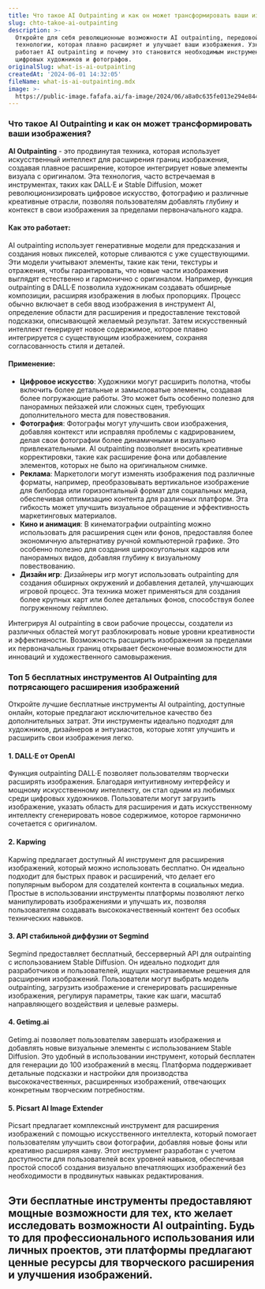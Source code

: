 ```yaml
---
title: Что такое AI Outpainting и как он может трансформировать ваши изображения
slug: chto-takoe-ai-outpainting
description: >-
  Откройте для себя революционные возможности AI outpainting, передовой
  технологии, которая плавно расширяет и улучшает ваши изображения. Узнайте, как
  работает AI outpainting и почему это становится необходимым инструментом для
  цифровых художников и фотографов.
originalSlug: what-is-ai-outpainting
createdAt: '2024-06-01 14:32:05'
fileName: what-is-ai-outpainting.mdx
image: >-
  https://public-image.fafafa.ai/fa-image/2024/06/a8a0c635fe013e294e844f629758c3a5.webp
---
```




### Что такое AI Outpainting и как он может трансформировать ваши изображения?

**AI Outpainting** - это продвинутая техника, которая использует искусственный интеллект для расширения границ изображения, создавая плавное расширение, которое интегрирует новые элементы визуала с оригиналом. Эта технология, часто встречаемая в инструментах, таких как DALL·E и Stable Diffusion, может революционизировать цифровое искусство, фотографию и различные креативные отрасли, позволяя пользователям добавлять глубину и контекст в свои изображения за пределами первоначального кадра.

#### Как это работает:
AI outpainting использует генеративные модели для предсказания и создания новых пикселей, которые сливаются с уже существующими. Эти модели учитывают элементы, такие как тени, текстуры и отражения, чтобы гарантировать, что новые части изображения выглядят естественно и гармонично с оригиналом. Например, функция outpainting в DALL·E позволила художникам создавать обширные композиции, расширяя изображения в любых пропорциях. Процесс обычно включает в себя ввод изображения в инструмент AI, определение области для расширения и предоставление текстовой подсказки, описывающей желаемый результат. Затем искусственный интеллект генерирует новое содержимое, которое плавно интегрируется с существующим изображением, сохраняя согласованность стиля и деталей.

#### Применение:
- **Цифровое искусство**: Художники могут расширить полотна, чтобы включить более детальные и замысловатые элементы, создавая более погружающие работы. Это может быть особенно полезно для панорамных пейзажей или сложных сцен, требующих дополнительного места для повествования.
- **Фотография**: Фотографы могут улучшить свои изображения, добавляя контекст или исправляя проблемы с кадрированием, делая свои фотографии более динамичными и визуально привлекательными. AI outpainting позволяет вносить креативные корректировки, такие как расширение фона или добавление элементов, которых не было на оригинальном снимке.
- **Реклама**: Маркетологи могут изменять изображения под различные форматы, например, преобразовывать вертикальное изображение для билборда или горизонтальный формат для социальных медиа, обеспечивая оптимизацию контента для различных платформ. Эта гибкость может улучшить визуальное обращение и эффективность маркетинговых материалов.
- **Кино и анимация**: В кинематографии outpainting можно использовать для расширения сцен или фонов, предоставляя более экономичную альтернативу ручной компьютерной графике. Это особенно полезно для создания широкоугольных кадров или панорамных видов, добавляя глубину к визуальному повествованию.
- **Дизайн игр**: Дизайнеры игр могут использовать outpainting для создания обширных окружений и добавления деталей, улучшающих игровой процесс. Эта техника может применяться для создания более крупных карт или более детальных фонов, способствуя более погруженному геймплею.

Интегрируя AI outpainting в свои рабочие процессы, создатели из различных областей могут разблокировать новые уровни креативности и эффективности. Возможность расширить изображения за пределами их первоначальных границ открывает бесконечные возможности для инноваций и художественного самовыражения.

### Топ 5 бесплатных инструментов AI Outpainting для потрясающего расширения изображений

Откройте лучшие бесплатные инструменты AI outpainting, доступные онлайн, которые предлагают исключительное качество без дополнительных затрат. Эти инструменты идеально подходят для художников, дизайнеров и энтузиастов, которые хотят улучшить и расширить свои изображения легко.

#### 1. DALL·E от OpenAI
Функция outpainting DALL·E позволяет пользователям творчески расширять изображения. Благодаря интуитивному интерфейсу и мощному искусственному интеллекту, он стал одним из любимых среди цифровых художников. Пользователи могут загрузить изображение, указать область для расширения и дать искусственному интеллекту сгенерировать новое содержимое, которое гармонично сочетается с оригиналом.

#### 2. Kapwing
Kapwing предлагает доступный AI инструмент для расширения изображений, который можно использовать бесплатно. Он идеально подходит для быстрых правок и расширений, что делает его популярным выбором для создателей контента в социальных медиа. Простые в использовании инструменты платформы позволяют легко манипулировать изображениями и улучшать их, позволяя пользователям создавать высококачественный контент без особых технических навыков.

#### 3. API стабильной диффузии от Segmind
Segmind предоставляет бесплатный, бессерверный API для outpainting с использованием Stable Diffusion. Он идеально подходит для разработчиков и пользователей, ищущих настраиваемые решения для расширения изображений. Пользователи могут выбрать модель outpainting, загрузить изображение и сгенерировать расширенные изображения, регулируя параметры, такие как шаги, масштаб направляющего воздействия и целевые размеры.

#### 4. Getimg.ai
Getimg.ai позволяет пользователям завершать изображения и добавлять новые визуальные элементы с использованием Stable Diffusion. Это удобный в использовании инструмент, который бесплатен для генерации до 100 изображений в месяц. Платформа поддерживает детальные подсказки и настройки для производства высококачественных, расширенных изображений, отвечающих конкретным творческим потребностям.

#### 5. Picsart AI Image Extender
Picsart предлагает комплексный инструмент для расширения изображений с помощью искусственного интеллекта, который помогает пользователям улучшить свои фотографии, добавляя новые фоны или креативно расширяя канву. Этот инструмент разработан с учетом доступности для пользователей всех уровней навыков, обеспечивая простой способ создания визуально впечатляющих изображений без необходимости в продвинутых навыках редактирования.

Эти бесплатные инструменты предоставляют мощные возможности для тех, кто желает исследовать возможности AI outpainting. Будь то для профессионального использования или личных проектов, эти платформы предлагают ценные ресурсы для творческого расширения и улучшения изображений. 
---